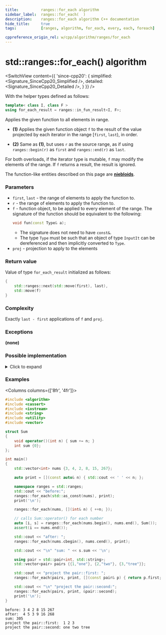 ```yaml
---
title:			ranges::for_each algorithm
sidebar_label:	ranges::for_each(  )
description:	ranges::for_each algorithm C++ documentation
hide_title:		true
tags:			[ranges, algorithm, for_each, every, each, foreach]

cppreference_origin_rel: w/cpp/algorithm/ranges/for_each
---
```



<!----------------- Codes ---------------------->


# std::ranges::for_each() algorithm

<SwitchView content={{
	'since-cpp20': {
		simplified:	<Signature_SinceCpp20_Simplified />,
		detailed:	<Signature_SinceCpp20_Detailed />,
	}
}} />

With the helper types defined as follows:
```cpp
template< class I, class F >
using for_each_result = ranges::in_fun_result<I, F>;
```

Applies the given function to all elements in range.

- **(1)** Applies the given function object `f` to the result of the value projected by each iterator in the range [`first`, `last`), in order.

- **(2)** Same as **(1)**, but uses `r` as the source range, as if using `ranges::begin(r)` as `first` and `ranges::end(r)` as `last`.

For both overloads, if the iterator type is mutable, `f` may modify the elements of the range.
If `f` returns a result, the result is ignored.

The function-like entities described on this page are [**niebloids**](#).

### Parameters

- `first`, `last` - the range of elements to apply the function to.
- `r` - the range of elements to apply the function to.
- `f` - function object, to be applied to every element of the range.
	The signature of the function should be equivalent to the following:
	```cpp
	void fun(const Type& a);
	```
	- The signature does not need to have `const&`.
	- The type `Type` must be such that an object of type `InputIt` can be dereferenced and then implicitly converted to `Type`.
- `proj` - projection to apply to the elements

### Return value

Value of type `for_each_result` initialized as follows:
```cpp
{
	std::ranges::next(std::move(first), last),
	std::move(f)
}
```

### Complexity

Exactly `last - first` applications of `f` and `proj`.

### Exceptions

**(none)**

### Possible implementation

<details>
<summary>Click to expand</summary>

```cpp
struct for_each_fn
{
    template<std::input_iterator I, std::sentinel_for<I> S, class Proj = std::identity,
             std::indirectly_unary_invocable<std::projected<I, Proj>> Fun>
    constexpr ranges::for_each_result<I, Fun>
        operator()(I first, S last, Fun f, Proj proj = {}) const
    {
        for (; first != last; ++first)
            std::invoke(f, std::invoke(proj, *first));
        return {std::move(first), std::move(f)};
    }

    template<ranges::input_range R, class Proj = std::identity,
             std::indirectly_unary_invocable<std::projected<ranges::iterator_t<R>,
             Proj>> Fun>
    constexpr ranges::for_each_result<ranges::borrowed_iterator_t<R>, Fun>
        operator()(R&& r, Fun f, Proj proj = {}) const
    {
        return (*this)(ranges::begin(r), ranges::end(r), std::move(f), std::ref(proj));
    }
};

inline constexpr for_each_fn for_each;
```

</details>

### Examples

<Columns columns={['8fr', '4fr']}>
<div>

```cpp title='Main.cpp' showLineNumbers
#include <algorithm>
#include <cassert>
#include <iostream>
#include <string>
#include <utility>
#include <vector>

struct Sum
{
    void operator()(int n) { sum += n; }
    int sum {0};
};

int main()
{
    std::vector<int> nums {3, 4, 2, 8, 15, 267};

    auto print = [](const auto& n) { std::cout << ' ' << n; };

    namespace ranges = std::ranges;
    std::cout << "before:";
    ranges::for_each(std::as_const(nums), print);
    print('\n');

    ranges::for_each(nums, [](int& n) { ++n; });

    // calls Sum::operator() for each number
    auto [i, s] = ranges::for_each(nums.begin(), nums.end(), Sum());
    assert(i == nums.end());

    std::cout << "after: ";
    ranges::for_each(nums.cbegin(), nums.cend(), print);

    std::cout << "\n" "sum: " << s.sum << '\n';

    using pair = std::pair<int, std::string>; 
    std::vector<pair> pairs {{1,"one"}, {2,"two"}, {3,"tree"}};

    std::cout << "project the pair::first: ";
    ranges::for_each(pairs, print, [](const pair& p) { return p.first; });

    std::cout << "\n" "project the pair::second:";
    ranges::for_each(pairs, print, &pair::second);
    print('\n');
}
```

</div>
<div>

```plaintext title="Output"
before: 3 4 2 8 15 267 
after:  4 5 3 9 16 268
sum: 305
project the pair::first:  1 2 3
project the pair::second: one two tree
```

</div>
</Columns>
